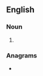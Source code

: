 ==English==

===Noun===
{{head|en|noun plural form}}

# {{plural of|beaker|lang=en}}

===Anagrams===
* {{anagrams|en|Barkese|e-brakes|rebakes}}